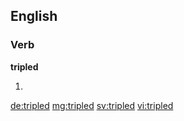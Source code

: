 ==English==

===Verb===
'''tripled'''

# {{past of|triple}}

[[de:tripled]]
[[mg:tripled]]
[[sv:tripled]]
[[vi:tripled]]
